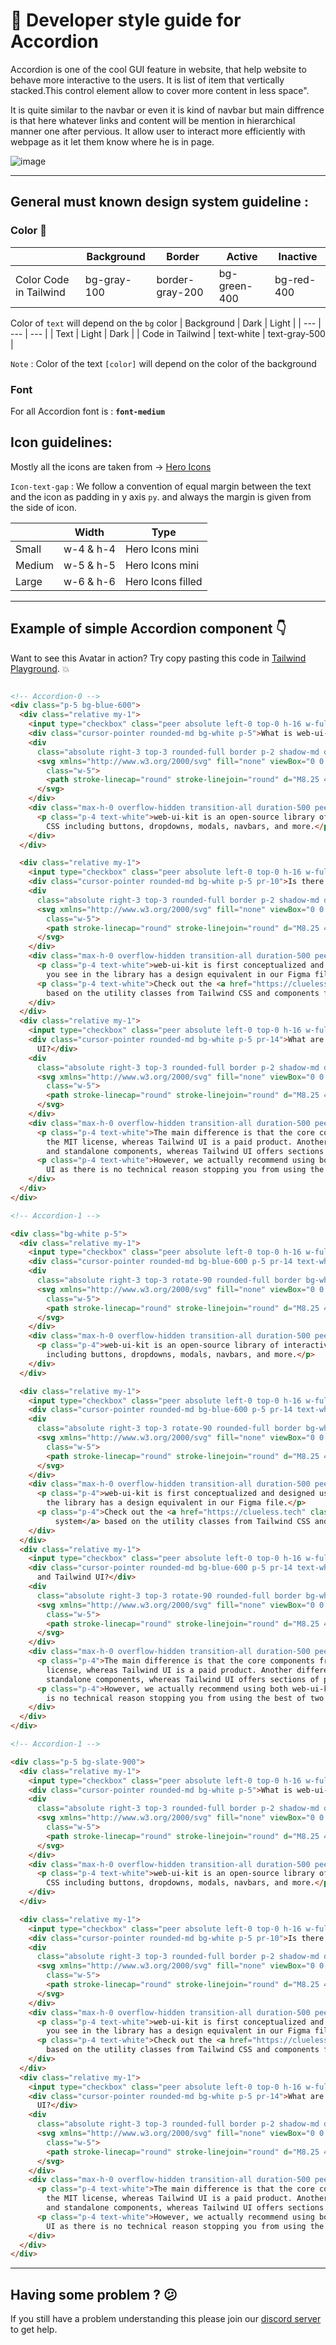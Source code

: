 # 📒 Developer style guide for Accordion
Accordion is one of the cool GUI feature in website, that help website to behave more interactive to the users. It is list of item that vertically stacked.This control element allow to cover more content in less space".

It is quite similar to the navbar or even it is kind of navbar but main diffrence is that here whatever links and content will be mention in hierarchical manner one after pervious. It allow user to interact more efficiently with webpage as it let them know where he is in page.

![image](https://i.postimg.cc/FKV6fGmf/Screenshot-2022-12-31-at-1-14-59-AM.png)

---

## General must known design system guideline :

### Color 🎨

|  | Background | Border | Active | Inactive |
| --- | --- | --- | --- | --- |
| Color Code in Tailwind | bg-gray-100 | border-gray-200 | bg-green-400 | bg-red-400 |
 

Color of `text` will depend on the `bg` color
| Background | Dark | Light |
| --- | --- | --- |
| Text | Light | Dark |
| Code in Tailwind | text-white | text-gray-500 |

`Note` : Color of the text `[color]` will depend on the color of the background

### Font

For all Accordion font is : **`font-medium`**

## Icon guidelines:

Mostly all the icons are taken from → [Hero Icons](https://heroicons.com/)

`Icon-text-gap` :  We follow a convention of equal margin between the text and the icon as padding in y  axis `py`. and always the margin is given from the side of icon.

|  | Width | Type |
| --- | --- | --- |
| Small | w-4 & h-4 | Hero Icons mini |
| Medium | w-5 & h-5 | Hero Icons mini |
| Large | w-6 & h-6 | Hero Icons filled |

---

## Example of simple Accordion component 👇

Want to see this Avatar in action? Try copy pasting this code in [Tailwind Playground](https://play.tailwindcss.com/). 💥

```html

<!-- Accordion-0 -->
<div class="p-5 bg-blue-600">
  <div class="relative my-1">
    <input type="checkbox" class="peer absolute left-0 top-0 h-16 w-full cursor-pointer bg-red-300 p-5 opacity-0" />
    <div class="cursor-pointer rounded-md bg-white p-5">What is web-ui-kit?</div>
    <div
      class="absolute right-3 top-3 rounded-full border p-2 shadow-md duration-500 rotate-90 peer-checked:-rotate-90 peer-checked:rounded-full peer-checked:bg-blue-500 peer-checked:text-white peer-checked:transition-all peer-checked:duration-500">
      <svg xmlns="http://www.w3.org/2000/svg" fill="none" viewBox="0 0 24 24" stroke-width="1.5" stroke="currentColor"
        class="w-5">
        <path stroke-linecap="round" stroke-linejoin="round" d="M8.25 4.5l7.5 7.5-7.5 7.5" />
      </svg>
    </div>
    <div class="max-h-0 overflow-hidden transition-all duration-500 peer-checked:max-h-screen">
      <p class="p-4 text-white">web-ui-kit is an open-source library of interactive components built on top of Tailwind
        CSS including buttons, dropdowns, modals, navbars, and more.</p>
    </div>
  </div>

  <div class="relative my-1">
    <input type="checkbox" class="peer absolute left-0 top-0 h-16 w-full cursor-pointer bg-red-300 p-5 opacity-0" />
    <div class="cursor-pointer rounded-md bg-white p-5 pr-10">Is there a Figma file available?</div>
    <div
      class="absolute right-3 top-3 rounded-full border p-2 shadow-md duration-500 rotate-90 peer-checked:-rotate-90 peer-checked:rounded-full peer-checked:bg-blue-500 peer-checked:text-white peer-checked:transition-all peer-checked:duration-500">
      <svg xmlns="http://www.w3.org/2000/svg" fill="none" viewBox="0 0 24 24" stroke-width="1.5" stroke="currentColor"
        class="w-5">
        <path stroke-linecap="round" stroke-linejoin="round" d="M8.25 4.5l7.5 7.5-7.5 7.5" />
      </svg>
    </div>
    <div class="max-h-0 overflow-hidden transition-all duration-500 peer-checked:max-h-screen">
      <p class="p-4 text-white">web-ui-kit is first conceptualized and designed using the Figma software so everything
        you see in the library has a design equivalent in our Figma file.</p>
      <p class="p-4 text-white">Check out the <a href="https://clueless.tech" class="underline">Figma design system</a>
        based on the utility classes from Tailwind CSS and components from web-ui-kit.</p>
    </div>
  </div>
  <div class="relative my-1">
    <input type="checkbox" class="peer absolute left-0 top-0 h-16 w-full cursor-pointer bg-red-300 p-5 opacity-0" />
    <div class="cursor-pointer rounded-md bg-white p-5 pr-14">What are the differences between web-ui-kit and Tailwind
      UI?</div>
    <div
      class="absolute right-3 top-3 rounded-full border p-2 shadow-md duration-500 rotate-90 peer-checked:-rotate-90 peer-checked:rounded-full peer-checked:bg-blue-500 peer-checked:text-white peer-checked:transition-all peer-checked:duration-500">
      <svg xmlns="http://www.w3.org/2000/svg" fill="none" viewBox="0 0 24 24" stroke-width="1.5" stroke="currentColor"
        class="w-5">
        <path stroke-linecap="round" stroke-linejoin="round" d="M8.25 4.5l7.5 7.5-7.5 7.5" />
      </svg>
    </div>
    <div class="max-h-0 overflow-hidden transition-all duration-500 peer-checked:max-h-screen">
      <p class="p-4 text-white">The main difference is that the core components from web-ui-kit are open source under
        the MIT license, whereas Tailwind UI is a paid product. Another difference is that web-ui-kit relies on smaller
        and standalone components, whereas Tailwind UI offers sections of pages.</p>
      <p class="p-4 text-white">However, we actually recommend using both web-ui-kit, web-ui-kit Pro, and even Tailwind
        UI as there is no technical reason stopping you from using the best of two worlds.</p>
    </div>
  </div>
</div>

<!-- Accordion-1 -->

<div class="bg-white p-5">
  <div class="relative my-1">
    <input type="checkbox" class="peer absolute left-0 top-0 h-16 w-full cursor-pointer bg-red-300 p-5 opacity-0" />
    <div class="cursor-pointer rounded-md bg-blue-600 p-5 pr-14 text-white">What is web-ui-kit?</div>
    <div
      class="absolute right-3 top-3 rotate-90 rounded-full border bg-white p-2 shadow-md duration-500 peer-checked:-rotate-90 peer-checked:rounded-full peer-checked:bg-white peer-checked:transition-all peer-checked:duration-500">
      <svg xmlns="http://www.w3.org/2000/svg" fill="none" viewBox="0 0 24 24" stroke-width="1.5" stroke="currentColor"
        class="w-5">
        <path stroke-linecap="round" stroke-linejoin="round" d="M8.25 4.5l7.5 7.5-7.5 7.5" />
      </svg>
    </div>
    <div class="max-h-0 overflow-hidden transition-all duration-500 peer-checked:max-h-screen">
      <p class="p-4">web-ui-kit is an open-source library of interactive components built on top of Tailwind CSS
        including buttons, dropdowns, modals, navbars, and more.</p>
    </div>
  </div>

  <div class="relative my-1">
    <input type="checkbox" class="peer absolute left-0 top-0 h-16 w-full cursor-pointer bg-red-300 p-5 opacity-0" />
    <div class="cursor-pointer rounded-md bg-blue-600 p-5 pr-14 text-white">Is there a Figma file available?</div>
    <div
      class="absolute right-3 top-3 rotate-90 rounded-full border bg-white p-2 shadow-md duration-500 peer-checked:-rotate-90 peer-checked:rounded-full peer-checked:transition-all peer-checked:duration-500">
      <svg xmlns="http://www.w3.org/2000/svg" fill="none" viewBox="0 0 24 24" stroke-width="1.5" stroke="currentColor"
        class="w-5">
        <path stroke-linecap="round" stroke-linejoin="round" d="M8.25 4.5l7.5 7.5-7.5 7.5" />
      </svg>
    </div>
    <div class="max-h-0 overflow-hidden transition-all duration-500 peer-checked:max-h-screen">
      <p class="p-4">web-ui-kit is first conceptualized and designed using the Figma software so everything you see in
        the library has a design equivalent in our Figma file.</p>
      <p class="p-4">Check out the <a href="https://clueless.tech" class="hover:underline text-blue-600">Figma design
          system</a> based on the utility classes from Tailwind CSS and components from web-ui-kit.</p>
    </div>
  </div>
  <div class="relative my-1">
    <input type="checkbox" class="peer absolute left-0 top-0 h-16 w-full cursor-pointer bg-red-300 p-5 opacity-0" />
    <div class="cursor-pointer rounded-md bg-blue-600 p-5 pr-14 text-white">What are the differences between web-ui-kit
      and Tailwind UI?</div>
    <div
      class="absolute right-3 top-3 rotate-90 rounded-full border bg-white p-2 shadow-md duration-500 peer-checked:-rotate-90 peer-checked:rounded-full peer-checked:transition-all peer-checked:duration-500">
      <svg xmlns="http://www.w3.org/2000/svg" fill="none" viewBox="0 0 24 24" stroke-width="1.5" stroke="currentColor"
        class="w-5">
        <path stroke-linecap="round" stroke-linejoin="round" d="M8.25 4.5l7.5 7.5-7.5 7.5" />
      </svg>
    </div>
    <div class="max-h-0 overflow-hidden transition-all duration-500 peer-checked:max-h-screen">
      <p class="p-4">The main difference is that the core components from web-ui-kit are open source under the MIT
        license, whereas Tailwind UI is a paid product. Another difference is that web-ui-kit relies on smaller and
        standalone components, whereas Tailwind UI offers sections of pages.</p>
      <p class="p-4">However, we actually recommend using both web-ui-kit, web-ui-kit Pro, and even Tailwind UI as there
        is no technical reason stopping you from using the best of two worlds.</p>
    </div>
  </div>
</div>

<!-- Accordion-1 -->

<div class="p-5 bg-slate-900">
  <div class="relative my-1">
    <input type="checkbox" class="peer absolute left-0 top-0 h-16 w-full cursor-pointer bg-red-300 p-5 opacity-0" />
    <div class="cursor-pointer rounded-md bg-white p-5">What is web-ui-kit?</div>
    <div
      class="absolute right-3 top-3 rounded-full border p-2 shadow-md duration-500 rotate-90 peer-checked:-rotate-90 peer-checked:rounded-full peer-checked:bg-slate-900 peer-checked:text-white peer-checked:transition-all peer-checked:duration-500">
      <svg xmlns="http://www.w3.org/2000/svg" fill="none" viewBox="0 0 24 24" stroke-width="1.5" stroke="currentColor"
        class="w-5">
        <path stroke-linecap="round" stroke-linejoin="round" d="M8.25 4.5l7.5 7.5-7.5 7.5" />
      </svg>
    </div>
    <div class="max-h-0 overflow-hidden transition-all duration-500 peer-checked:max-h-screen">
      <p class="p-4 text-white">web-ui-kit is an open-source library of interactive components built on top of Tailwind
        CSS including buttons, dropdowns, modals, navbars, and more.</p>
    </div>
  </div>

  <div class="relative my-1">
    <input type="checkbox" class="peer absolute left-0 top-0 h-16 w-full cursor-pointer bg-red-300 p-5 opacity-0" />
    <div class="cursor-pointer rounded-md bg-white p-5 pr-10">Is there a Figma file available?</div>
    <div
      class="absolute right-3 top-3 rounded-full border p-2 shadow-md duration-500 rotate-90 peer-checked:-rotate-90 peer-checked:rounded-full peer-checked:bg-slate-900 peer-checked:text-white peer-checked:transition-all peer-checked:duration-500">
      <svg xmlns="http://www.w3.org/2000/svg" fill="none" viewBox="0 0 24 24" stroke-width="1.5" stroke="currentColor"
        class="w-5">
        <path stroke-linecap="round" stroke-linejoin="round" d="M8.25 4.5l7.5 7.5-7.5 7.5" />
      </svg>
    </div>
    <div class="max-h-0 overflow-hidden transition-all duration-500 peer-checked:max-h-screen">
      <p class="p-4 text-white">web-ui-kit is first conceptualized and designed using the Figma software so everything
        you see in the library has a design equivalent in our Figma file.</p>
      <p class="p-4 text-white">Check out the <a href="https://clueless.tech" class="underline">Figma design system</a>
        based on the utility classes from Tailwind CSS and components from web-ui-kit.</p>
    </div>
  </div>
  <div class="relative my-1">
    <input type="checkbox" class="peer absolute left-0 top-0 h-16 w-full cursor-pointer bg-red-300 p-5 opacity-0" />
    <div class="cursor-pointer rounded-md bg-white p-5 pr-14">What are the differences between web-ui-kit and Tailwind
      UI?</div>
    <div
      class="absolute right-3 top-3 rounded-full border p-2 shadow-md duration-500 rotate-90 peer-checked:-rotate-90 peer-checked:rounded-full peer-checked:bg-slate-900 peer-checked:text-white peer-checked:transition-all peer-checked:duration-500">
      <svg xmlns="http://www.w3.org/2000/svg" fill="none" viewBox="0 0 24 24" stroke-width="1.5" stroke="currentColor"
        class="w-5">
        <path stroke-linecap="round" stroke-linejoin="round" d="M8.25 4.5l7.5 7.5-7.5 7.5" />
      </svg>
    </div>
    <div class="max-h-0 overflow-hidden transition-all duration-500 peer-checked:max-h-screen">
      <p class="p-4 text-white">The main difference is that the core components from web-ui-kit are open source under
        the MIT license, whereas Tailwind UI is a paid product. Another difference is that web-ui-kit relies on smaller
        and standalone components, whereas Tailwind UI offers sections of pages.</p>
      <p class="p-4 text-white">However, we actually recommend using both web-ui-kit, web-ui-kit Pro, and even Tailwind
        UI as there is no technical reason stopping you from using the best of two worlds.</p>
    </div>
  </div>
</div>


```

---

## Having some problem ? 😕

If you still have a problem understanding this please join our [discord server](https://discord.gg/zrVMjGW8sB) to get help.

